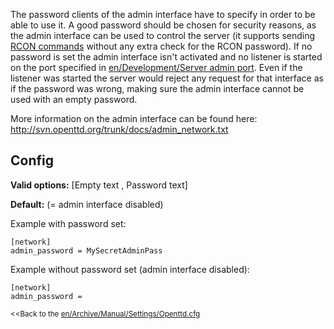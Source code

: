 The password clients of the admin interface have to specify in order to be able to use it. A good password should be chosen for security reasons, as the admin interface can be used to control the server (it supports sending [[en/Manual/Dedicated server#Controlling_the_server_with_rcon|RCON commands]] without any extra check for the RCON password).
If no password is set the admin interface isn't activated and no listener is started on the port specified in [[en/Development/Server admin port]]. 
Even if the listener was started the server would reject any request for that interface as if the password was wrong, making sure the admin interface cannot be used with an empty password.

More information on the admin interface can be found here: http://svn.openttd.org/trunk/docs/admin_network.txt

== Config ==
'''Valid options:''' [Empty text , Password text]

'''Default:''' <Empty> (= admin interface disabled)

Example with password set:
<pre>
[network]
admin_password = MySecretAdminPass
</pre>

Example without password set (admin interface disabled):
<pre>
[network]
admin_password = 
</pre>


<small><<Back to the [[en/Archive/Manual/Settings/Openttd.cfg]]</small>